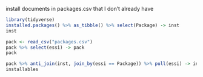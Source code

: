 
install documents in packages.csv that I don't already have

```r
library(tidyverse)
installed.packages() %>% as_tibble() %>% select(Package) -> inst
inst
```

```r
pack <- read_csv("packages.csv")
pack %>% select(essi) -> pack
pack
```

```r
pack %>% anti_join(inst, join_by(essi == Package)) %>% pull(essi) -> installables
installables
```

